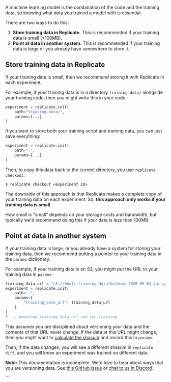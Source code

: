 
<DocsLayout title="Version training data">


A machine learning model is the combination of the code and the training data, so knowing what data you trained a model with is essential.

There are two ways to do this:

1. **Store training data in Replicate.** This is recommended if your training data is small (<100MB).
2. **Point at data in another system.** This is recommended if your training data is large or you already have somewhere to store it.

## Store training data in Replicate

If your training data is small, then we recommend storing it with Replicate in each experiment.

For example, if your training data is in a directory `training-data/` alongside your training code, then you might write this in your code:

```python
experiment = replicate.init(
    path="training-data/",
    params={...}
)
```

If you want to store both your training script and training data, you can just save everything:

```python
experiment = replicate.init(
    path=".",
    params={...}
)
```

Then, to copy this data back to the current directory, you use `replicate checkout`:

```
$ replicate checkout <experiment ID>
```

The downside of this approach is that Replicate makes a complete copy of your training data on each experiment. So, **this approach only works if your training data is small**.

How small is "small" depends on your storage costs and bandwidth, but typically we'd recommend doing this if your data is less than 100MB.

## Point at data in another system

If your training data is large, or you already have a system for storing your training data, then we recommend putting a pointer to your training data in the `params` dictionary.

For example, if your training data is on S3, you might put the URL to your training data in `params`:

```python
training_data_url = "s3://hooli-training-data/hotdogs-2020-05-03.tar.gz"
experiment = replicate.init(
    path=".",
    params={
        "training_data_url": training_data_url
    }
)
# ... download training_data_url and run training
```

This assumes you are disciplined about versioning your data and the contents of that URL never change. If the data at this URL might change, then you might want to [calculate the shasum](https://gist.github.com/rji/b38c7238128edf53a181) and record this in `params`.

Then, if the data changes, you will see a different shasum in `replicate diff`, and you will know an experiment was trained on different data.

<Note>


**Note:** This documentation is incomplete. We'd love to hear about ways that you are versioning data. See [this GitHub issue](https://github.com/replicate/replicate/issues/359) or [chat to us in Discord](https://discord.gg/QmzJApGjyE).

</Note>


</DocsLayout>
```
